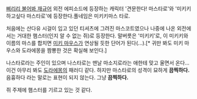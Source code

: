 [[삐리리 불어봐 재규어]] 외전 에피소드에 등장하는 캐릭터
'견문한다! 마스타로'와 '미키키 하고싶다 마스타로'에 등장한다.풀네임은 미키키마스 타로.

처음에는 산다유 시걸이 입고 있던 티셔츠에 그려진 마스코트였으나 나중에 나온 외전에서는 거대한 햄스터(인지 알 수 없는 쥐)로 등장한다. 말버릇은 '미키키'로, 이 미키키와 이름의 마스를 합치면 [[미키 마우스]]가 연상될 듯한 단어가 된다(...).[* 귀만 봐도 미키 마우스와 도라에몽을 짬뽕한 것은 확실해 보인다.]

나스타로라는 주인이 있으며 나스타로는 맨날 마소지로라는 애한테 맞고 울면서 온다... 이건 아무리 봐도 [[도라에몽]]의 패러디 같다. 하지만 마스타로의 성격이 묘하게 '''끔찍하다.''' 음흉하다 라는 말로는 표현이 되지 않는다. 그냥 '''끔찍하다.'''

쥐 주제에 햄스터를 기르고 있는 것 같다.
